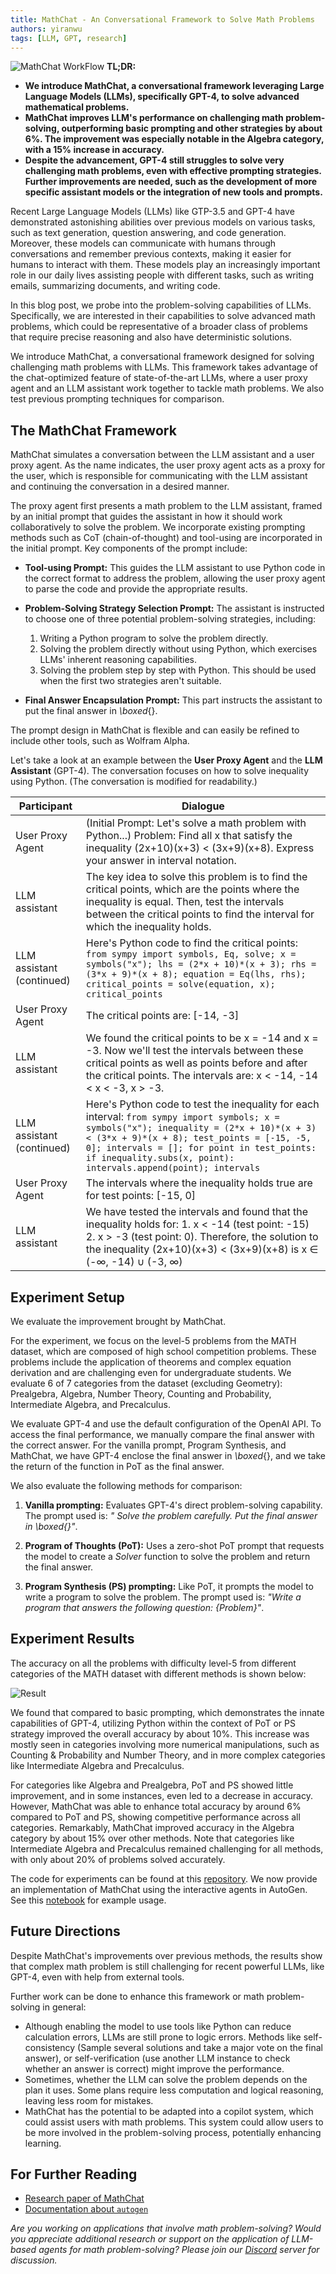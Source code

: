 ```yaml
---
title: MathChat - An Conversational Framework to Solve Math Problems
authors: yiranwu
tags: [LLM, GPT, research]
---
```


![MathChat WorkFlow](img/mathchatflow.png)
**TL;DR:**

- **We introduce MathChat, a conversational framework leveraging Large Language Models (LLMs), specifically GPT-4, to solve advanced mathematical problems.**
- **MathChat improves LLM's performance on challenging math problem-solving, outperforming basic prompting and other strategies by about 6%. The improvement was especially notable in the Algebra category, with a 15% increase in accuracy.**
- **Despite the advancement, GPT-4 still struggles to solve very challenging math problems, even with effective prompting strategies. Further improvements are needed, such as the development of more specific assistant models or the integration of new tools and prompts.**

Recent Large Language Models (LLMs) like GTP-3.5 and GPT-4 have demonstrated astonishing abilities over previous models on various tasks, such as text generation, question answering, and code generation. Moreover, these models can communicate with humans through conversations and remember previous contexts, making it easier for humans to interact with them. These models play an increasingly important role in our daily lives assisting people with different tasks, such as writing emails, summarizing documents, and writing code.

In this blog post, we probe into the problem-solving capabilities of LLMs. Specifically, we are interested in their capabilities to solve advanced math problems, which could be representative of a broader class of problems that require precise reasoning and also have deterministic solutions.

We introduce MathChat, a conversational framework designed for solving challenging math problems with LLMs. This framework takes advantage of the chat-optimized feature of state-of-the-art LLMs, where a user proxy agent and an LLM assistant work together to tackle math problems. We also test previous prompting techniques for comparison.

## The MathChat Framework

MathChat simulates a conversation between the LLM assistant and a user proxy agent. As the name indicates, the user proxy agent acts as a proxy for the user, which is responsible for communicating with the LLM assistant and continuing the conversation in a desired manner.

The proxy agent first presents a math problem to the LLM assistant, framed by an initial prompt that guides the assistant in how it should work collaboratively to solve the problem. We incorporate existing prompting methods such as CoT (chain-of-thought) and tool-using are incorporated in the initial prompt. Key components of the prompt include:

- **Tool-using Prompt:** This guides the LLM assistant to use Python code in the correct format to address the problem, allowing the user proxy agent to parse the code and provide the appropriate results.

- **Problem-Solving Strategy Selection Prompt:** The assistant is instructed to choose one of three potential problem-solving strategies, including:

  1. Writing a Python program to solve the problem directly.
  2. Solving the problem directly without using Python, which exercises LLMs' inherent reasoning capabilities.
  3. Solving the problem step by step with Python. This should be used when the first two strategies aren't suitable.

- **Final Answer Encapsulation Prompt:** This part instructs the assistant to put the final answer in _\boxed_{}.

The prompt design in MathChat is flexible and can easily be refined to include other tools, such as Wolfram Alpha.

Let's take a look at an example between the **User Proxy Agent** and the **LLM Assistant** (GPT-4). The conversation focuses on how to solve inequality using Python.
(The conversation is modified for readability.)

| Participant               | Dialogue                                                                                                                                                                                                                                                                                                |
| ------------------------- | ------------------------------------------------------------------------------------------------------------------------------------------------------------------------------------------------------------------------------------------------------------------------------------------------------- |
| User Proxy Agent          | (Initial Prompt: Let's solve a math problem with Python...) Problem: Find all x that satisfy the inequality (2x+10)(x+3) < (3x+9)(x+8). Express your answer in interval notation.                                                                                                                       |
| LLM assistant             | The key idea to solve this problem is to find the critical points, which are the points where the inequality is equal. Then, test the intervals between the critical points to find the interval for which the inequality holds.                                                                        |
| LLM assistant (continued) | Here's Python code to find the critical points: `from sympy import symbols, Eq, solve; x = symbols("x"); lhs = (2*x + 10)*(x + 3); rhs = (3*x + 9)*(x + 8); equation = Eq(lhs, rhs); critical_points = solve(equation, x); critical_points`                                                             |
| User Proxy Agent          | The critical points are: [-14, -3]                                                                                                                                                                                                                                                                      |
| LLM assistant             | We found the critical points to be x = -14 and x = -3. Now we'll test the intervals between these critical points as well as points before and after the critical points. The intervals are: x < -14, -14 < x < -3, x > -3.                                                                             |
| LLM assistant (continued) | Here's Python code to test the inequality for each interval: `from sympy import symbols; x = symbols("x"); inequality = (2*x + 10)*(x + 3) < (3*x + 9)*(x + 8); test_points = [-15, -5, 0]; intervals = []; for point in test_points: if inequality.subs(x, point): intervals.append(point); intervals` |
| User Proxy Agent          | The intervals where the inequality holds true are for test points: [-15, 0]                                                                                                                                                                                                                             |
| LLM assistant             | We have tested the intervals and found that the inequality holds for: 1. x < -14 (test point: -15) 2. x > -3 (test point: 0). Therefore, the solution to the inequality (2x+10)(x+3) < (3x+9)(x+8) is x ∈ (-∞, -14) ∪ (-3, ∞)                                                                           |

## Experiment Setup

We evaluate the improvement brought by MathChat.

For the experiment, we focus on the level-5 problems from the MATH dataset, which are composed of high school competition problems. These problems include the application of theorems and complex equation derivation and are challenging even for undergraduate students. We evaluate 6 of 7 categories from the dataset (excluding Geometry): Prealgebra, Algebra, Number Theory, Counting and Probability, Intermediate Algebra, and Precalculus.

We evaluate GPT-4 and use the default configuration of the OpenAI API. To access the final performance, we manually compare the final answer with the correct answer. For the vanilla prompt, Program Synthesis, and MathChat, we have GPT-4 enclose the final answer in _\boxed_{}, and we take the return of the function in PoT as the final answer.

We also evaluate the following methods for comparison:

1. **Vanilla prompting:** Evaluates GPT-4's direct problem-solving capability. The prompt used is: _" Solve the problem carefully. Put the final answer in \boxed{}"_.

2. **Program of Thoughts (PoT):** Uses a zero-shot PoT prompt that requests the model to create a _Solver_ function to solve the problem and return the final answer.

3. **Program Synthesis (PS) prompting:** Like PoT, it prompts the model to write a program to solve the problem. The prompt used is: _"Write a program that answers the following question: \{Problem\}"_.

## Experiment Results

The accuracy on all the problems with difficulty level-5 from different categories of the MATH dataset with different methods is shown below:

![Result](img/result.png)

We found that compared to basic prompting, which demonstrates the innate capabilities of GPT-4, utilizing Python within the context of PoT or PS strategy improved the overall accuracy by about 10%. This increase was mostly seen in categories involving more numerical manipulations, such as Counting & Probability and Number Theory, and in more complex categories like Intermediate Algebra and Precalculus.

For categories like Algebra and Prealgebra, PoT and PS showed little improvement, and in some instances, even led to a decrease in accuracy. However, MathChat was able to enhance total accuracy by around 6% compared to PoT and PS, showing competitive performance across all categories. Remarkably, MathChat improved accuracy in the Algebra category by about 15% over other methods. Note that categories like Intermediate Algebra and Precalculus remained challenging for all methods, with only about 20% of problems solved accurately.

The code for experiments can be found at this [repository](https://github.com/yiranwu0/FLAML/tree/gpt_math_solver/flaml/autogen/math).
We now provide an implementation of MathChat using the interactive agents in AutoGen. See this [notebook](https://github.com/superdapp/superdappstudio/blob/0.2/notebook/agentchat_MathChat.ipynb) for example usage.

## Future Directions

Despite MathChat's improvements over previous methods, the results show that complex math problem is still challenging for recent powerful LLMs, like GPT-4, even with help from external tools.

Further work can be done to enhance this framework or math problem-solving in general:

- Although enabling the model to use tools like Python can reduce calculation errors, LLMs are still prone to logic errors. Methods like self-consistency (Sample several solutions and take a major vote on the final answer), or self-verification (use another LLM instance to check whether an answer is correct) might improve the performance.
- Sometimes, whether the LLM can solve the problem depends on the plan it uses. Some plans require less computation and logical reasoning, leaving less room for mistakes.
- MathChat has the potential to be adapted into a copilot system, which could assist users with math problems. This system could allow users to be more involved in the problem-solving process, potentially enhancing learning.

## For Further Reading

- [Research paper of MathChat](https://arxiv.org/abs/2306.01337)
- [Documentation about `autogen`](/docs/Getting-Started)

_Are you working on applications that involve math problem-solving? Would you appreciate additional research or support on the application of LLM-based agents for math problem-solving? Please join our [Discord](https://aka.ms/autogen-dc) server for discussion._
